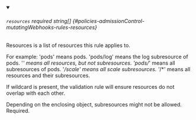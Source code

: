
<details className="config-field" data-expandable="false" open>
<summary>

###### `resources` <span className="config-field-required" data-required="false">required</span> <span className="config-field-type">string[]</span> <span className="config-field-default"></span> <span className="config-field-enum"></span> {#policies-admissionControl-mutatingWebhooks-rules-resources}

Resources is a list of resources this rule applies to.

For example:
'pods' means pods.
'pods/log' means the log subresource of pods.
'*' means all resources, but not subresources.
'pods/*' means all subresources of pods.
'*/scale' means all scale subresources.
'*/*' means all resources and their subresources.

If wildcard is present, the validation rule will ensure resources do not
overlap with each other.

Depending on the enclosing object, subresources might not be allowed.
Required.

</summary>



</details>
